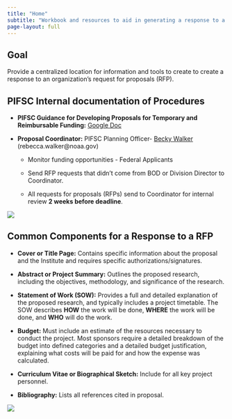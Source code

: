 ```yaml
---
title: "Home"
subtitle: "Workbook and resources to aid in generating a response to a Request for Proposals (RFP)"
page-layout: full
---
```


## Goal

Provide a centralized location for information and tools to create to create a response to an organization's request for proposals (RFP).

## PIFSC Internal documentation of Procedures

-   **PIFSC Guidance for Developing Proposals for Temporary and Reimbursable Funding:** [Google Doc](https://docs.google.com/document/d/1NN2zkEjxZzIRA8-4dZUYk5gEhKZopVQLz7ZV3DuhL9w/edit?usp=sharing){target="_blank"}

-   **Proposal Coordinator:** PIFSC Planning Officer- [Becky Walker](https://www.fisheries.noaa.gov/contact/rebecca-walker){target="_blank"} (rebecca.walker\@noaa.gov)

    -   Monitor funding opportunities - Federal Applicants

    -   Send RFP requests that didn't come from BOD or Division Director to Coordinator.

    -   All requests for proposals (RFPs) send to Coordinator for internal review **2 weeks before deadline**.

![](content/images/PIFSC_Guidance.png){fig-align="left"}

## Common Components for a Response to a RFP

-   **Cover or Title Page:** Contains specific information about the proposal and the Institute and requires specific authorizations/signatures.

-   **Abstract or Project Summary:** Outlines the proposed research, including the objectives, methodology, and significance of the research.

-   **Statement of Work (SOW):** Provides a full and detailed explanation of the proposed research, and typically includes a project timetable. The SOW describes **HOW** the work will be done, **WHERE** the work will be done, and **WHO** will do the work.

-   **Budget:** Must include an estimate of the resources necessary to conduct the project. Most sponsors require a detailed breakdown of the budget into defined categories and a detailed budget justification, explaining what costs will be paid for and how the expense was calculated.

-   **Curriculum Vitae or Biographical Sketch:** Include for all key project personnel.

-   **Bibliography:** Lists all references cited in proposal.

![](content/images/Water_Arrow.jpeg){fig-align="left"}
